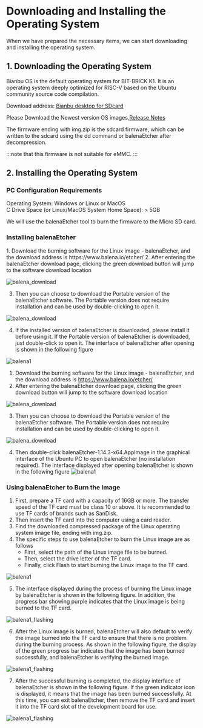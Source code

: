 
# Downloading and Installing the Operating System
When we have prepared the necessary items, we can start downloading and installing the operating system.
## 1. Downloading the Operating System

Bianbu OS is the default operating system for BIT-BRICK K1. It is an operating system deeply optimized for RISC-V based on the Ubuntu community source code compilation.

Download address: [Bianbu desktop for SDcard](https://archive.spacemit.com/image/k1/version/bianbu/)

Please Download the Newest version OS images,[Release Notes](../k1-os/desktop/bianbu_desktop_2.0)

The firmware ending with img.zip is the sdcard firmware, which can be written to the sdcard using the dd command or balenaEtcher after decompression. 

:::note 
that this firmware is not suitable for eMMC.
:::
## 2. Installing the Operating System
### PC Configuration Requirements
Operating System: Windows or Linux or MacOS       
C Drive Space (or Linux/MacOS System Home Space): > 5GB

We will use the balenaEtcher tool to burn the firmware to the Micro SD card.
### Installing balenaEtcher

<Tabs>
  <TabItem value="apple" label="Windows" default>
    1. Download the burning software for the Linux image - balenaEtcher, and the download address is
https://www.balena.io/etcher/
2. After entering the balenaEtcher download page, clicking the green download button will jump to the software download location

![balena_download](/img/k1/getting-started/install/balena_download.png)

3. Then you can choose to download the Portable version of the balenaEtcher software. The Portable version does not require installation and can be used by double-clicking to open it.

![balena_download](/img/k1/getting-started/install/balena_download1.png)

4. If the installed version of balenaEtcher is downloaded, please install it before using it. If the Portable version of balenaEtcher is downloaded, just double-click to open it. The interface of balenaEtcher after opening is shown in the following figure

![balena1](/img/k1/getting-started/install/balenaEtcher_001.png)
  </TabItem>
  <TabItem value="orange" label="Linux">

1. Download the burning software for the Linux image - balenaEtcher, and the download address is
https://www.balena.io/etcher/
2. After entering the balenaEtcher download page, clicking the green download button will jump to the software download location

![balena_download](/img/k1/getting-started/install/balena_download.png)

3. Then you can choose to download the Portable version of the balenaEtcher software. The Portable version does not require installation and can be used by double-clicking to open it.

![balena_download](/img/k1/getting-started/install/balena_download_ubuntu.png)

4. Then double-click balenaEtcher-1.14.3-x64.AppImage in the graphical interface of the Ubuntu PC to open balenaEtcher (no installation required). The interface displayed after opening balenaEtcher is shown in the following figure
![balena1](/img/k1/getting-started/install/balenaEtcher_001.png)
  </TabItem>

</Tabs>

### Using balenaEtcher to Burn the Image
1. First, prepare a TF card with a capacity of 16GB or more. The transfer speed of the TF card must be class 10 or above. It is recommended to use TF cards of brands such as SanDisk.
2. Then insert the TF card into the computer using a card reader.
3. Find the downloaded compressed package of the Linux operating system image file, ending with img.zip.
4. The specific steps to use balenaEtcher to burn the Linux image are as follows
    - First, select the path of the Linux image file to be burned.
    - Then, select the drive letter of the TF card.
    - Finally, click Flash to start burning the Linux image to the TF card.
    
![balena1](/img/k1/getting-started/install/balenaEtcher_002.png)
   
5. The interface displayed during the process of burning the Linux image by balenaEtcher is shown in the following figure. In addition, the progress bar showing purple indicates that the Linux image is being burned to the TF card.

![balena1_flashing](/img/k1/getting-started/install/balenaEtcher_Flashing.png)

6. After the Linux image is burned, balenaEtcher will also default to verify the image burned into the TF card to ensure that there is no problem during the burning process. As shown in the following figure, the display of the green progress bar indicates that the image has been burned successfully, and balenaEtcher is verifying the burned image.

![balena1_flashing](/img/k1/getting-started/install/balenaEtcher_Validating.png)

7. After the successful burning is completed, the display interface of balenaEtcher is shown in the following figure. If the green indicator icon is displayed, it means that the image has been burned successfully. At this time, you can exit balenaEtcher, then remove the TF card and insert it into the TF card slot of the development board for use.

![balena1_flashing](/img/k1/getting-started/install/balenaEtcher_003.png)